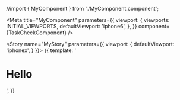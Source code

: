 <!-- MyComponent.stories.mdx -->



//import { MyComponent } from './MyComponent.component';

<Meta
  title="MyComponent"
  parameters={{
    viewport: {
      viewports: INITIAL_VIEWPORTS,
      defaultViewport: 'iphone6',
    },
  }}
  component={TaskCheckComponent} />

<Story
  name="MyStory"
  parameters={{
    viewport: {
      defaultViewport: 'iphonex',
    }
  }}>
  {{
    template: '<h1> Hello</h1>',
  }}
</Story>